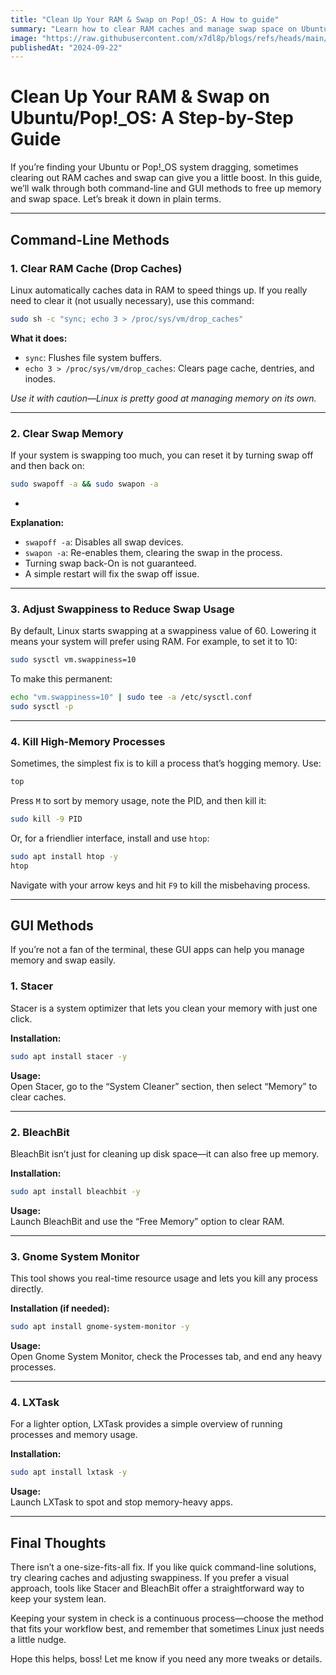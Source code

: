 ---
title: "Clean Up Your RAM & Swap on Pop!_OS: A How to guide"
summary: "Learn how to clear RAM caches and manage swap space on Ubuntu/Pop!_OS to improve system performance."
image: "https://raw.githubusercontent.com/x7dl8p/blogs/refs/heads/main/images/ram-management-linux.png"
publishedAt: "2024-09-22"
---

# Clean Up Your RAM & Swap on Ubuntu/Pop!_OS: A Step-by-Step Guide

If you’re finding your Ubuntu or Pop!_OS system dragging, sometimes clearing out RAM caches and swap can give you a little boost. In this guide, we’ll walk through both command-line and GUI methods to free up memory and swap space. Let’s break it down in plain terms.

---

## Command-Line Methods

### 1. Clear RAM Cache (Drop Caches)

Linux automatically caches data in RAM to speed things up. If you really need to clear it (not usually necessary), use this command:

```bash
sudo sh -c "sync; echo 3 > /proc/sys/vm/drop_caches"
```

**What it does:**  
- `sync`: Flushes file system buffers.  
- `echo 3 > /proc/sys/vm/drop_caches`: Clears page cache, dentries, and inodes.

*Use it with caution—Linux is pretty good at managing memory on its own.*

---

### 2. Clear Swap Memory 

If your system is swapping too much, you can reset it by turning swap off and then back on:

```bash
sudo swapoff -a && sudo swapon -a
```
-

**Explanation:**  
- `swapoff -a`: Disables all swap devices.  
- `swapon -a`: Re-enables them, clearing the swap in the process.
- Turning swap back-On is not guaranteed.
- A simple restart will fix the swap off issue.

---

### 3. Adjust Swappiness to Reduce Swap Usage

By default, Linux starts swapping at a swappiness value of 60. Lowering it means your system will prefer using RAM. For example, to set it to 10:

```bash
sudo sysctl vm.swappiness=10
```

To make this permanent:

```bash
echo "vm.swappiness=10" | sudo tee -a /etc/sysctl.conf
sudo sysctl -p
```

---

### 4. Kill High-Memory Processes

Sometimes, the simplest fix is to kill a process that’s hogging memory. Use:

```bash
top
```

Press `M` to sort by memory usage, note the PID, and then kill it:

```bash
sudo kill -9 PID
```

Or, for a friendlier interface, install and use `htop`:

```bash
sudo apt install htop -y
htop
```

Navigate with your arrow keys and hit `F9` to kill the misbehaving process.

---

## GUI Methods

If you’re not a fan of the terminal, these GUI apps can help you manage memory and swap easily.

### 1. Stacer

Stacer is a system optimizer that lets you clean your memory with just one click.

**Installation:**

```bash
sudo apt install stacer -y
```

**Usage:**  
Open Stacer, go to the “System Cleaner” section, then select “Memory” to clear caches.

---

### 2. BleachBit

BleachBit isn’t just for cleaning up disk space—it can also free up memory.

**Installation:**

```bash
sudo apt install bleachbit -y
```

**Usage:**  
Launch BleachBit and use the “Free Memory” option to clear RAM.

---

### 3. Gnome System Monitor

This tool shows you real-time resource usage and lets you kill any process directly.

**Installation (if needed):**

```bash
sudo apt install gnome-system-monitor -y
```

**Usage:**  
Open Gnome System Monitor, check the Processes tab, and end any heavy processes.

---

### 4. LXTask

For a lighter option, LXTask provides a simple overview of running processes and memory usage.

**Installation:**

```bash
sudo apt install lxtask -y
```

**Usage:**  
Launch LXTask to spot and stop memory-heavy apps.

---

## Final Thoughts

There isn’t a one-size-fits-all fix. If you like quick command-line solutions, try clearing caches and adjusting swappiness. If you prefer a visual approach, tools like Stacer and BleachBit offer a straightforward way to keep your system lean.

Keeping your system in check is a continuous process—choose the method that fits your workflow best, and remember that sometimes Linux just needs a little nudge.

Hope this helps, boss! Let me know if you need any more tweaks or details.
